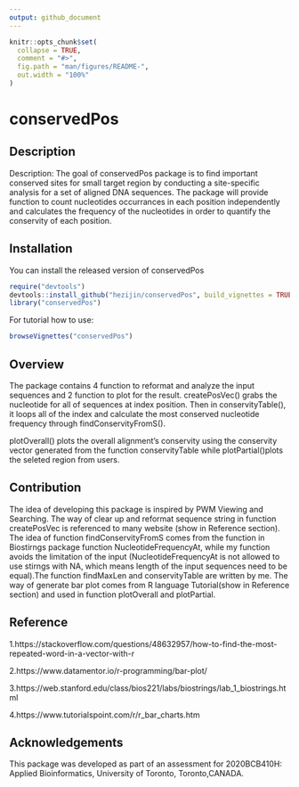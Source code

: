 ---
output: github_document
---

<!-- README.md is generated from README.Rmd. Please edit that file -->

```{r, include = FALSE}
knitr::opts_chunk$set(
  collapse = TRUE,
  comment = "#>",
  fig.path = "man/figures/README-",
  out.width = "100%"
)
```

# conservedPos

<!-- badges: start -->
<!-- badges: end -->

## Description
Description: The goal of conservedPos package is to find important conserved sites for small target region by conducting a site-specific analysis for a set of aligned DNA sequences. 
The package will provide function to count nucleotides occurrances in each position independently and calculates the frequency of the nucleotides in order to quantify the conservity of each position.

## Installation

You can install the released version of conservedPos 

``` r
require("devtools")
devtools::install_github("hezijin/conservedPos", build_vignettes = TRUE)
library("conservedPos")

```
For tutorial how to use:
```r
browseVignettes("conservedPos")
```
## Overview
The package contains 4 function to reformat and analyze the input sequences and 2 function to plot for the result.
createPosVec() grabs the nucleotide for all of sequences at index position. Then in conservityTable(), it loops all of the index and calculate the most conserved nucleotide frequency through findConservityFromS().

plotOverall() plots the overall alignment's conservity using the conservity vector generated from the function
conservityTable while plotPartial()plots the seleted region from users.

## Contribution
The idea of developing this package is inspired by PWM Viewing and Searching. The way of clear up and reformat sequence string in function createPosVec is referenced to many website (show in Reference section). The idea of function findConservityFromS comes from the function in Biostirngs package function NucleotideFrequencyAt, while my function avoids the limitation of the input (NucleotideFrequencyAt is not allowed to use stirngs with NA, which means length of the input sequences need to be equal).The function findMaxLen and conservityTable are written by me. The way of generate bar plot comes from R language Tutorial(show in Reference section) and used in function plotOverall and plotPartial.

## Reference
1.https://stackoverflow.com/questions/48632957/how-to-find-the-most-repeated-word-in-a-vector-with-r

2.https://www.datamentor.io/r-programming/bar-plot/

3.https://web.stanford.edu/class/bios221/labs/biostrings/lab_1_biostrings.html

4.https://www.tutorialspoint.com/r/r_bar_charts.htm


## Acknowledgements

This package was developed as part of an assessment for 2020BCB410H: Applied Bioinformatics, University of Toronto, Toronto,CANADA.

